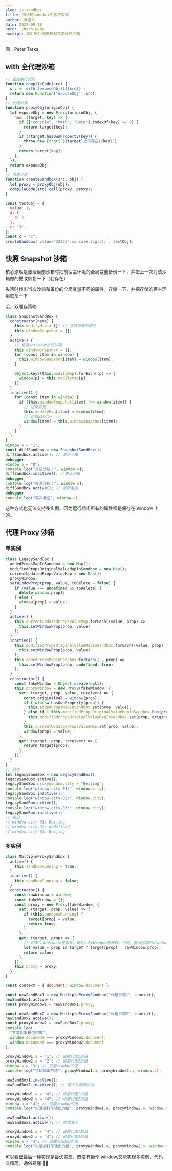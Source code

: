 ```yaml
---
slug: js-sandbox
title: JS沙箱sandbox的各种实现
author: 袁官东
date: 2022-09-18
hero: ./hero.webp
excerpt: 我们把Js隔离机制常常称作沙箱
---
```


<div className={"img-desc"}>图：Peter Tarka</div>


## with 全代理沙箱

```js
// 监控执行代码
function compileCode(src) {
  src = `with (exposeObj){${src}}`;
  return new Function("exposeObj", src);
}
// 代理对象
function proxyObj(originObj) {
  let exposeObj = new Proxy(originObj, {
    has: (target, key) => {
      if (["console", "Math", "Date"].indexOf(key) >= 0) {
        return target[key];
      }
      if (!target.hasOwnProperty(key)) {
        throw new Error(`${target}上不存在${key}`);
      }
      return target[key];
    },
  });
  return exposeObj;
}
// 创建沙盒
function createSandbox(src, obj) {
  let proxy = proxyObj(obj);
  compileCode(src).call(proxy, proxy);
}

const testObj = {
  value: 1,
  a: {
    b: 2,
  },
  c: "3",
};
const c = "c";
createSandbox(`value='32323';console.log(c);`, testObj);
```

## 快照 Snapshot 沙箱

核心原理是激活当前沙箱时把前宿主环境的全局变量备份一下，并把上一次对该沙箱做的更改恢复一下（若存在）

失活时找出当次沙箱和备份的全局变量不同的属性，存储一下，并把存储的宿主环境恢复一下

哈，双缓存策略

```js
class SnapshotSandBox {
  constructor(name) {
    this.modifyMap = {}; // 存放修改的属性
    this.windowSnapshot = {};
  }
  active() {
    // 缓存active状态的沙箱
    this.windowSnapshot = {};
    for (const item in window) {
      this.windowSnapshot[item] = window[item];
    }

    Object.keys(this.modifyMap).forEach((p) => {
      window[p] = this.modifyMap[p];
    });
  }
  inactive() {
    for (const item in window) {
      if (this.windowSnapshot[item] !== window[item]) {
        // 记录变更
        this.modifyMap[item] = window[item];
        // 还原window
        window[item] = this.windowSnapshot[item];
      }
    }
  }
}
window.a = "1";
const diffSandbox = new SnapshotSandBox();
diffSandbox.active(); // 激活沙箱
debugger;
window.a = "0";
console.log("开启沙箱：", window.a);
diffSandbox.inactive(); //失活沙箱
debugger;
console.log("失活沙箱：", window.a);
diffSandbox.active(); // 重新激活
debugger;
console.log("再次激活", window.a);
```

这种方式也无法支持多实例，因为运行期间所有的属性都是保存在 window 上的。

## 代理 Proxy 沙箱

### 单实例

```js
class LegacySandBox {
  addedPropsMapInSandbox = new Map();
  modifiedPropsOriginalValueMapInSandbox = new Map();
  currentUpdatedPropsValueMap = new Map();
  proxyWindow;
  setWindowProp(prop, value, toDelete = false) {
    if (value === undefined && toDelete) {
      delete window[prop];
    } else {
      window[prop] = value;
    }
  }
  active() {
    this.currentUpdatedPropsValueMap.forEach((value, prop) =>
      this.setWindowProp(prop, value)
    );
  }
  inactive() {
    this.modifiedPropsOriginalValueMapInSandbox.forEach((value, prop) =>
      this.setWindowProp(prop, value)
    );
    this.addedPropsMapInSandbox.forEach((_, prop) =>
      this.setWindowProp(prop, undefined, true)
    );
  }
  constructor() {
    const fakeWindow = Object.create(null);
    this.proxyWindow = new Proxy(fakeWindow, {
      set: (target, prop, value, receiver) => {
        const originalVal = window[prop];
        if (!window.hasOwnProperty(prop)) {
          this.addedPropsMapInSandbox.set(prop, value);
        } else if (!this.modifiedPropsOriginalValueMapInSandbox.has(prop)) {
          this.modifiedPropsOriginalValueMapInSandbox.set(prop, originalVal);
        }
        this.currentUpdatedPropsValueMap.set(prop, value);
        window[prop] = value;
      },
      get: (target, prop, receiver) => {
        return target[prop];
      },
    });
  }
}
// 验证：
let legacySandBox = new LegacySandBox();
legacySandBox.active();
legacySandBox.proxyWindow.city = "Beijing";
console.log("window.city-01:", window.city);
legacySandBox.inactive();
console.log("window.city-02:", window.city);
legacySandBox.active();
console.log("window.city-03:", window.city);
legacySandBox.inactive();
// 输出：
// window.city-01: Beijing
// window.city-02: undefined
// window.city-03: Beijing
```

### 多实例

```js
class MultipleProxySandbox {
  active() {
    this.sandboxRunning = true;
  }
  inactive() {
    this.sandboxRunning = false;
  }
  constructor() {
    const rawWindow = window;
    const fakeWindow = {};
    const proxy = new Proxy(fakeWindow, {
      set: (target, prop, value) => {
        if (this.sandboxRunning) {
          target[prop] = value;
          return true;
        }
      },
      get: (target, prop) => {
        // 如果fakeWindow里面有，就从fakeWindow里面取，否则，就从外部的window里面取
        let value = prop in target ? target[prop] : rawWindow[prop];
        return value;
      },
    });
    this.proxy = proxy;
  }
}

const context = { document: window.document };

const newSandBox1 = new MultipleProxySandbox("代理沙箱1", context);
newSandBox1.active();
const proxyWindow1 = newSandBox1.proxy;

const newSandBox2 = new MultipleProxySandbox("代理沙箱2", context);
newSandBox2.active();
const proxyWindow2 = newSandBox2.proxy;
console.log(
  "共享对象是否相等",
  window.document === proxyWindow1.document,
  window.document === proxyWindow2.document
);

proxyWindow1.a = "1"; // 设置代理1的值
proxyWindow2.a = "2"; // 设置代理2的值
window.a = "3"; // 设置window的值
console.log("打印输出的值", proxyWindow1.a, proxyWindow2.a, window.a);

newSandBox1.inactive();
newSandBox2.inactive(); // 两个沙箱都失活

proxyWindow1.a = "4"; // 设置代理1的值
proxyWindow2.a = "4"; // 设置代理2的值
window.a = "4"; // 设置window的值
console.log("失活后打印输出的值", proxyWindow1.a, proxyWindow2.a, window.a);

newSandBox1.active();
newSandBox2.active(); // 再次激活

proxyWindow1.a = "4"; // 设置代理1的值
proxyWindow2.a = "4"; // 设置代理2的值
window.a = "4"; // 设置window的值
console.log("失活后打印输出的值", proxyWindow1.a, proxyWindow2.a, window.a);
```

可以看出最后一种实现是最优实现，既没有操作 window,又能实现多实例，代码又精简，通俗易懂 👍🏻
